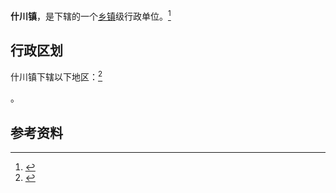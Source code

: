 {{中国乡级行政区|62/01/22/103/000}}
{{Expand English|Shichuan|time=2020-06-12T07:37:44+00:00}}
'''什川镇'''，是{{PRC admin/fullname|62/01/22/103/000|3}}下辖的一个[[乡镇|乡镇]]级行政单位。<ref>{{PRC admin/ref sgc|{{PRC admin/parent|62/01/22/103/000}}}}</ref>

== 行政区划 ==

什川镇下辖以下地区：<ref>{{PRC admin/ref sgc|62/01/22/103/000}}</ref>

{{PRC admin/children|62/01/22/103/000}}。

== 参考资料 ==

{{reflist}}

{{行政区划小作品}}
{{PRC admin/navcat|62/01/22/103/000}}